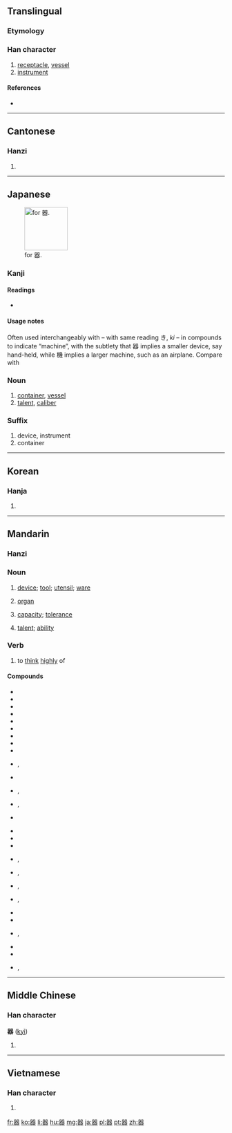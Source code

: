 {{also|噐}}
==Translingual==
{{ja-forms|[[器]]|[[器]]|[[器]]}}
{{stroke order|strokes=16}}

===Etymology===
{{rfe|lang=mul}}

===Han character===
{{Han char|rn=30|rad=口|as=13|sn=16|four=6666<sub>3</sub>|canj=口口戈大口 (RRIKR)|ids=⿱[[哭]][[吅]]}}

# [[receptacle]], [[vessel]]
# [[instrument]]

====References====
* {{Han ref|kx=0210.020|dkj=04349|dj=0432.260|hdz=10690.070|uh=5668|ud=22120|bh=BEB9|bd=48825}}

----

==Cantonese==

===Hanzi===
{{yue-hanzi|jyut=|y=hei3}}

# {{defn|lang=yue|sort=口13}}

----

==Japanese==
[[File:RYAKUJI ki.png|thumb|right|100px|{{w|Ryakuji}} for 器.]]

===Kanji===
{{ja-kanji|grade=4|rs=口13}}

====Readings====
* {{ja-readings|on=[[き]] (ki)|kun=[[うつわ]] (utsuwa)}}

====Usage notes====
Often used interchangeably with {{term|機|||tr=[[き]], [[ki]]|lang=ja}} – with same reading き, ''ki'' – in compounds to indicate “machine”, with the subtlety that 器 implies a smaller device, say hand-held, while 機 implies a larger machine, such as an airplane. Compare {{term|食器||tableware|tr=[[しょっき]], [[shokki]]|lang=ja}} with {{term|飛行機||airplane|tr=[[ひこうき]], [[hikōki]]|lang=ja}}

===Noun===
{{ja-noun|うつわ}} 

# [[container]], [[vessel]]
# [[talent]], [[caliber]]

===Suffix===
{{ja-pos|き|suffix}}

# device, instrument
# container

----

==Korean==

===Hanja===
{{ko-hanja|hangeul=기|rv=gi|mr=ki}}

# {{defn|lang=ko|sort=口13}}

----

==Mandarin==
{{zh-hanzi-box|器}}

===Hanzi===
{{cmn-hanzi|pin=[[qì]] ([[qi4]])|wg=ch'i<sup>4</sup>}}

===Noun===
{{cmn-noun|ts|pin=qì|pint=qi4}}

# [[device]]; [[tool]]; [[utensil]]; [[ware]]
#: {{l|cmn|器具|tr=qìjù}}
# {{context|medicine|lang=cmn}} [[organ]]
#: {{l|cmn|器官|tr=qìguān}}
# [[capacity]]; [[tolerance]]
#: {{l|cmn|器量|tr=qìliàng}}
# [[talent]]; [[ability]]
#: {{l|cmn|大器晚成|tr=dàqìwǎnchéng}}

===Verb===
{{cmn-verb|ts|pin=qì|pint=qi4}}

# {{context|literary|lang=cmn}} to [[think]] [[highly]] of
#: {{l|cmn|器重|tr=qìzhòng}}

====Compounds====
{{der-top}}
* {{qualifier|headwords}}
* {{l|cmn|器材|tr=qìcái}}
* {{l|cmn|器官|tr=qìguān}}
* {{l|cmn|器件|tr=qìjiàn}}
* {{l|cmn|器具|tr=qìjù}}
* {{l|cmn|器量|tr=qìliàng}}
* {{l|cmn|器皿|tr=qìmǐn}}
* {{l|cmn|器物|tr=qìwǔ}}
* {{l|cmn|器械|tr=qìxiè}}
* {{l|cmn|器械體操|sc=Hani}}, {{l|cmn|器械体操|tr=qìxiè tǐcāo}}
* {{l|cmn|器宇|tr=qìyǔ}}
* {{l|cmn|器樂|sc=Hani}}, {{l|cmn|器乐|tr=qìyuè}}
* {{l|cmn|器質|sc=Hani}}, {{l|cmn|器质|tr=qìzhì}}
* {{l|cmn|器重|tr=qìzhòng}}
{{der-mid}}
* {{qualifier|tailwords}}
* {{l|cmn|瓷器|tr=cíqì}}
* {{l|cmn|磁器|tr=cíqì}}
* {{l|cmn|傳聲器|sc=Hani}}, {{l|cmn|传声器|tr=chuánshēngqì}}
* {{l|cmn|電器|sc=Hani}}, {{l|cmn|电器|tr=diànqì}}
* {{l|cmn|機器|sc=Hani}}, {{l|cmn|机器|tr=jīqì}}
* {{l|cmn|擴音器|sc=Hani}}, {{l|cmn|扩音器|tr=kuòyīnqì}}
* {{l|cmn|木器|tr=mùqì}}
* {{l|cmn|容器|tr=róngqì}}
* {{l|cmn|鐵器|sc=Hani}}, {{l|cmn|铁器|tr=tiěqì}}
* {{l|cmn|微音器|tr=wēiyīnqì}}
* {{l|cmn|武器|tr=wǔqì}}
* {{l|cmn|儀器|sc=Hani}}, {{l|cmn|仪器|tr=yíqì}}
{{der-bottom}}

----

==Middle Chinese==

===Han character===
'''器''' ([[kyì]])<!--asterisk indicates that this is a reconstructed pronunciation-->

# {{defn|lang=ltc|sort=口13}}

----

==Vietnamese==

===Han character===
{{vi-hantu|[[khí]]|rs=口13}}

# {{defn|lang=vi|sort=口13}}

[[fr:器]]
[[ko:器]]
[[li:器]]
[[hu:器]]
[[mg:器]]
[[ja:器]]
[[pl:器]]
[[pt:器]]
[[zh:器]]
